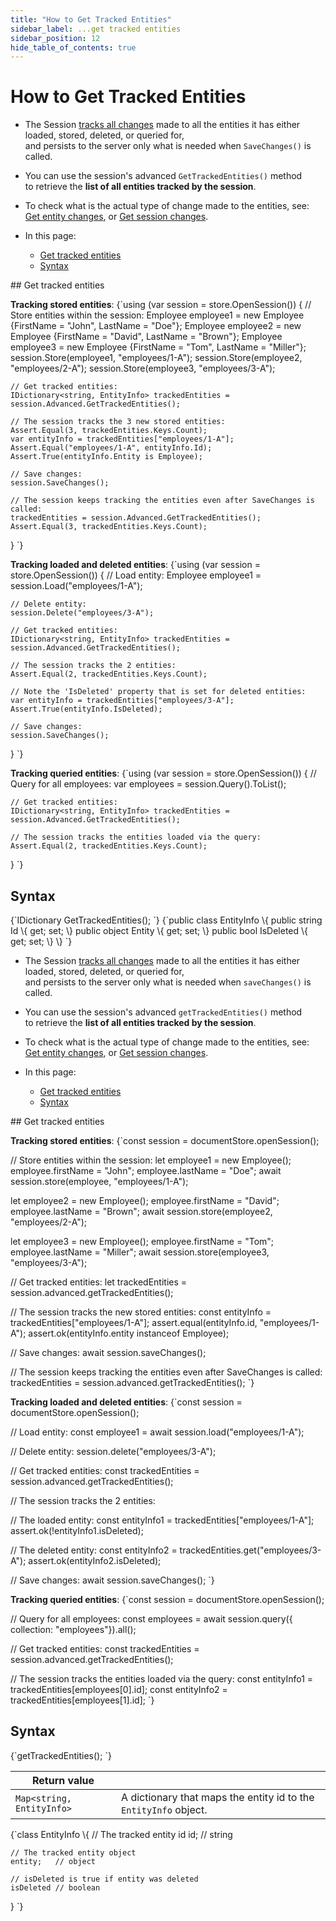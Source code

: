 ---
title: "How to Get Tracked Entities"
sidebar_label: ...get tracked entities
sidebar_position: 12
hide_table_of_contents: true
---




# How to Get Tracked Entities
<LanguageSwitcher supportedLanguages={supportedLanguages} />
<LanguageContent language="csharp">

<Admonition type="note" title="Note">

* The Session [tracks all changes](../../../client-api/session/what-is-a-session-and-how-does-it-work#tracking-changes) 
  made to all the entities it has either loaded, stored, deleted, or queried for,  
  and persists to the server only what is needed when `SaveChanges()` is called.

* You can use the session's advanced `GetTrackedEntities()` method  
  to retrieve the **list of all entities tracked by the session**.

* To check what is the actual type of change made to the entities, see:  
  [Get entity changes](../../../client-api/session/how-to/check-if-entity-has-changed#get-entity-changes), or
  [Get session changes](../../../client-api/session/how-to/check-if-there-are-any-changes-on-a-session#get-session-changes).
 
* In this page:
  * [Get tracked entities](../../../client-api/session/how-to/get-tracked-entities#get-tracked-entities)
  * [Syntax](../../../client-api/session/how-to/get-tracked-entities#syntax)

</Admonition>
## Get tracked entities 

**Tracking stored entities**:
<TabItem value="something" label="get_tracked_entities_1">
<CodeBlock language="csharp">
{`using (var session = store.OpenSession())
\{
    // Store entities within the session:
    Employee employee1 = new Employee \{FirstName = "John", LastName = "Doe"\};
    Employee employee2 = new Employee \{FirstName = "David", LastName = "Brown"\};
    Employee employee3 = new Employee \{FirstName = "Tom", LastName = "Miller"\};
    session.Store(employee1, "employees/1-A");
    session.Store(employee2, "employees/2-A");
    session.Store(employee3, "employees/3-A");

    // Get tracked entities:
    IDictionary<string, EntityInfo> trackedEntities = session.Advanced.GetTrackedEntities();

    // The session tracks the 3 new stored entities:
    Assert.Equal(3, trackedEntities.Keys.Count);
    var entityInfo = trackedEntities["employees/1-A"];
    Assert.Equal("employees/1-A", entityInfo.Id);
    Assert.True(entityInfo.Entity is Employee);
    
    // Save changes:
    session.SaveChanges();
    
    // The session keeps tracking the entities even after SaveChanges is called:
    trackedEntities = session.Advanced.GetTrackedEntities();
    Assert.Equal(3, trackedEntities.Keys.Count);
\}
`}
</CodeBlock>
</TabItem>

**Tracking loaded and deleted entities**:
<TabItem value="something" label="get_tracked_entities_2">
<CodeBlock language="csharp">
{`using (var session = store.OpenSession())
\{
    // Load entity:
    Employee employee1 = session.Load<Employee>("employees/1-A");
    
    // Delete entity:
    session.Delete("employees/3-A");
    
    // Get tracked entities:
    IDictionary<string, EntityInfo> trackedEntities = session.Advanced.GetTrackedEntities();
    
    // The session tracks the 2 entities:
    Assert.Equal(2, trackedEntities.Keys.Count);
    
    // Note the 'IsDeleted' property that is set for deleted entities:
    var entityInfo = trackedEntities["employees/3-A"];
    Assert.True(entityInfo.IsDeleted);
    
    // Save changes:
    session.SaveChanges();
\}
`}
</CodeBlock>
</TabItem>

**Tracking queried entities**:
<TabItem value="something" label="get_tracked_entities_3">
<CodeBlock language="csharp">
{`using (var session = store.OpenSession())
\{
    // Query for all employees:
    var employees = session.Query<Employee>().ToList();
    
    // Get tracked entities:
    IDictionary<string, EntityInfo> trackedEntities = session.Advanced.GetTrackedEntities();
    
    // The session tracks the entities loaded via the query:
    Assert.Equal(2, trackedEntities.Keys.Count); 
\}
`}
</CodeBlock>
</TabItem>



## Syntax

<TabItem value="something" label="syntax_1">
<CodeBlock language="csharp">
{`IDictionary<string, EntityInfo> GetTrackedEntities();
`}
</CodeBlock>
</TabItem>
<TabItem value="something" label="syntax_2">
<CodeBlock language="csharp">
{`public class EntityInfo
\{
    public string Id \{ get; set; \}
    public object Entity \{ get; set; \}
    public bool IsDeleted \{ get; set; \}
\}
`}
</CodeBlock>
</TabItem>




</LanguageContent>
<LanguageContent language="nodejs">

<Admonition type="note" title="Note">

* The Session [tracks all changes](../../../client-api/session/what-is-a-session-and-how-does-it-work#tracking-changes) 
  made to all the entities it has either loaded, stored, deleted, or queried for,  
  and persists to the server only what is needed when `saveChanges()` is called.

* You can use the session's advanced `getTrackedEntities()` method  
  to retrieve the **list of all entities tracked by the session**.

* To check what is the actual type of change made to the entities, see:  
  [Get entity changes](../../../client-api/session/how-to/check-if-entity-has-changed#get-entity-changes), or
  [Get session changes](../../../client-api/session/how-to/check-if-there-are-any-changes-on-a-session#get-session-changes).
 
* In this page:
  * [Get tracked entities](../../../client-api/session/how-to/get-tracked-entities#get-tracked-entities)
  * [Syntax](../../../client-api/session/how-to/get-tracked-entities#syntax)

</Admonition>
## Get tracked entities 

**Tracking stored entities**:
<TabItem value="something-something" label="get_tracked_entities_1">
<CodeBlock language="nodejs">
{`const session = documentStore.openSession();

// Store entities within the session:
let employee1 = new Employee();
employee.firstName = "John";
employee.lastName = "Doe";
await session.store(employee, "employees/1-A");

let employee2 = new Employee();
employee.firstName = "David";
employee.lastName = "Brown";
await session.store(employee2, "employees/2-A");

let employee3 = new Employee();
employee.firstName = "Tom";
employee.lastName = "Miller";
await session.store(employee3, "employees/3-A");

// Get tracked entities:
let trackedEntities = session.advanced.getTrackedEntities();

// The session tracks the new stored entities:
const entityInfo = trackedEntities["employees/1-A"];
assert.equal(entityInfo.id, "employees/1-A");
assert.ok(entityInfo.entity instanceof Employee);

// Save changes:
await session.saveChanges();

// The session keeps tracking the entities even after SaveChanges is called:
trackedEntities = session.advanced.getTrackedEntities();
`}
</CodeBlock>
</TabItem>

**Tracking loaded and deleted entities**:
<TabItem value="something-something" label="get_tracked_entities_2">
<CodeBlock language="nodejs">
{`const session = documentStore.openSession();

// Load entity:
const employee1 = await session.load("employees/1-A");

// Delete entity:
session.delete("employees/3-A");

// Get tracked entities:
const trackedEntities = session.advanced.getTrackedEntities();

// The session tracks the 2 entities:

// The loaded entity:
const entityInfo1 = trackedEntities["employees/1-A"];
assert.ok(!entityInfo1.isDeleted);

// The deleted entity:
const entityInfo2 = trackedEntities.get("employees/3-A");
assert.ok(entityInfo2.isDeleted);

// Save changes:
await session.saveChanges();
`}
</CodeBlock>
</TabItem>

**Tracking queried entities**:
<TabItem value="something-something" label="get_tracked_entities_3">
<CodeBlock language="nodejs">
{`const session = documentStore.openSession();

// Query for all employees:
const employees = await session.query(\{ collection: "employees"\}).all();

// Get tracked entities:
const trackedEntities = session.advanced.getTrackedEntities();

// The session tracks the entities loaded via the query:
const entityInfo1 = trackedEntities[employees[0].id];
const entityInfo2 = trackedEntities[employees[1].id];
`}
</CodeBlock>
</TabItem>



## Syntax

<TabItem value="something-something" label="syntax_1">
<CodeBlock language="nodejs">
{`getTrackedEntities();
`}
</CodeBlock>
</TabItem>

| Return value              |                                                                  |
|---------------------------|------------------------------------------------------------------|
| `Map<string, EntityInfo>` | A dictionary that maps the entity id to the `EntityInfo` object. |

<TabItem value="something-something" label="syntax_2">
<CodeBlock language="nodejs">
{`class EntityInfo \{
    // The tracked entity id
    id;       // string
    
    // The tracked entity object
    entity;   // object
    
    // isDeleted is true if entity was deleted
    isDeleted // boolean
\}
`}
</CodeBlock>
</TabItem>




</LanguageContent>

<!---
### Session
- [What is a session and how does it work](../../../client-api/session/what-is-a-session-and-how-does-it-work)
- [How to check for entity changes](../../../client-api/session/how-to/check-if-entity-has-changed)
- [Evict entity from session](../../../client-api/session/how-to/evict-entity-from-a-session)
- [Refresh entity](../../../client-api/session/how-to/refresh-entity)


-->